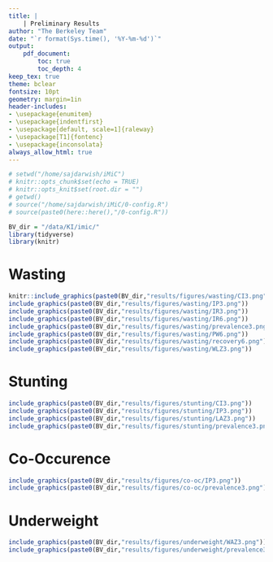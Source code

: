 ```yaml
---
title: | 
    | Preliminary Results
author: "The Berkeley Team"
date: "`r format(Sys.time(), '%Y-%m-%d')`"
output: 
    pdf_document:
        toc: true
        toc_depth: 4
keep_tex: true
theme: bclear
fontsize: 10pt
geometry: margin=1in
header-includes:
- \usepackage{enumitem}
- \usepackage{indentfirst}
- \usepackage[default, scale=1]{raleway}
- \usepackage[T1]{fontenc}
- \usepackage{inconsolata}
always_allow_html: true
---
```

\newpage

```r
# setwd("/home/sajdarwish/iMiC")
# knitr::opts_chunk$set(echo = TRUE)
# knitr::opts_knit$set(root.dir = "")
# getwd()
# source("/home/sajdarwish/iMiC/0-config.R")
# source(paste0(here::here(),"/0-config.R"))

BV_dir = "/data/KI/imic/"
library(tidyverse)
library(knitr)
```

# Wasting
```r
knitr::include_graphics(paste0(BV_dir,"results/figures/wasting/CI3.png"))
include_graphics(paste0(BV_dir,"results/figures/wasting/IP3.png"))
include_graphics(paste0(BV_dir,"results/figures/wasting/IR3.png"))
include_graphics(paste0(BV_dir,"results/figures/wasting/IR6.png"))
include_graphics(paste0(BV_dir,"results/figures/wasting/prevalence3.png"))
include_graphics(paste0(BV_dir,"results/figures/wasting/PW6.png"))
include_graphics(paste0(BV_dir,"results/figures/wasting/recovery6.png"))
include_graphics(paste0(BV_dir,"results/figures/wasting/WLZ3.png"))
```

# Stunting
```r
include_graphics(paste0(BV_dir,"results/figures/stunting/CI3.png"))
include_graphics(paste0(BV_dir,"results/figures/stunting/IP3.png"))
include_graphics(paste0(BV_dir,"results/figures/stunting/LAZ3.png"))
include_graphics(paste0(BV_dir,"results/figures/stunting/prevalence3.png"))
```

# Co-Occurence
```r
include_graphics(paste0(BV_dir,"results/figures/co-oc/IP3.png"))
include_graphics(paste0(BV_dir,"results/figures/co-oc/prevalence3.png"))
```

# Underweight
```r
include_graphics(paste0(BV_dir,"results/figures/underweight/WAZ3.png"))
include_graphics(paste0(BV_dir,"results/figures/underweight/prevalence3.png"))
```







